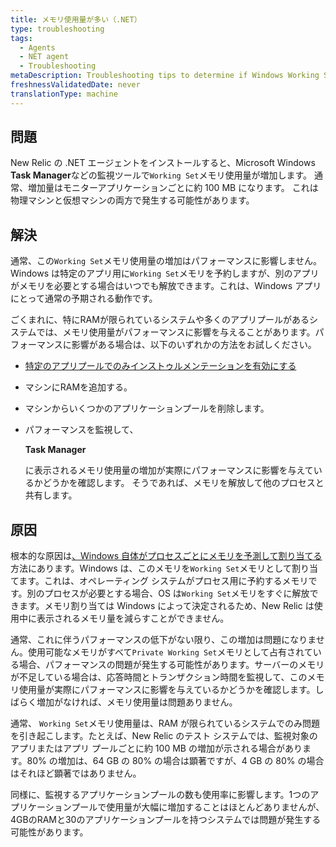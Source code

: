 ```yaml
---
title: メモリ使用量が多い（.NET）
type: troubleshooting
tags:
  - Agents
  - NET agent
  - Troubleshooting
metaDescription: Troubleshooting tips to determine if Windows Working Set memory usage is a concern after you install New Relic's .NET agent for your app.
freshnessValidatedDate: never
translationType: machine
---
```


## 問題

New Relic の .NET エージェントをインストールすると、Microsoft Windows <DNT>**Task Manager**</DNT>などの監視ツールで`Working Set`メモリ使用量が増加します。 通常、増加量はモニターアプリケーションごとに約 100 MB になります。 これは物理マシンと仮想マシンの両方で発生する可能性があります。

## 解決

通常、この`Working Set`メモリ使用量の増加はパフォーマンスに影響しません。Windows は特定のアプリ用に`Working Set`メモリを予約しますが、別のアプリがメモリを必要とする場合はいつでも解放できます。これは、Windows アプリにとって通常の予期される動作です。

ごくまれに、特にRAMが限られているシステムや多くのアプリプールがあるシステムでは、メモリ使用量がパフォーマンスに影響を与えることがあります。パフォーマンスに影響がある場合は、以下のいずれかの方法をお試しください。

* [特定のアプリプールでのみインストゥルメンテーションを有効にする](/docs/agents/net-agent/configuration/net-agent-configuration#include_exclude_apps)

* マシンにRAMを追加する。

* マシンからいくつかのアプリケーションプールを削除します。

* パフォーマンスを監視して、

  <DNT>**Task Manager**</DNT>

  に表示されるメモリ使用量の増加が実際にパフォーマンスに影響を与えているかどうかを確認します。 そうであれば、メモリを解放して他のプロセスと共有します。

## 原因

根本的な原因は[、Windows 自体がプロセスごとにメモリを予測して割り当てる](https://docs.microsoft.com/en-us/windows/win32/memory/working-set)方法にあります。Windows は、このメモリを`Working Set`メモリとして割り当てます。これは、オペレーティング システムがプロセス用に予約するメモリです。別のプロセスが必要とする場合、OS は`Working Set`メモリをすぐに解放できます。メモリ割り当ては Windows によって決定されるため、New Relic は使用中に表示されるメモリ量を減らすことができません。

通常、これに伴うパフォーマンスの低下がない限り、この増加は問題になりません。使用可能なメモリがすべて`Private Working Set`メモリとして占有されている場合、パフォーマンスの問題が発生する可能性があります。サーバーのメモリが不足している場合は、応答時間とトランザクション時間を監視して、このメモリ使用量が実際にパフォーマンスに影響を与えているかどうかを確認します。しばらく増加がなければ、メモリ使用量は問題ありません。

通常、 `Working Set`メモリ使用量は、RAM が限られているシステムでのみ問題を引き起こします。たとえば、New Relic のテスト システムでは、監視対象のアプリまたはアプリ プールごとに約 100 MB の増加が示される場合があります。80% の増加は、64 GB の 80% の場合は顕著ですが、4 GB の 80% の場合はそれほど顕著ではありません。

同様に、監視するアプリケーションプールの数も使用率に影響します。1つのアプリケーションプールで使用量が大幅に増加することはほとんどありませんが、4GBのRAMと30のアプリケーションプールを持つシステムでは問題が発生する可能性があります。